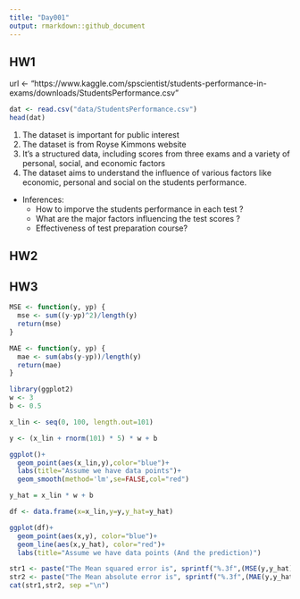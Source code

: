 ```yaml
---
title: "Day001"
output: rmarkdown::github_document
---
```


## HW1 
url <- "https://www.kaggle.com/spscientist/students-performance-in-exams/downloads/StudentsPerformance.csv"
```r
dat <- read.csv("data/StudentsPerformance.csv")
head(dat)
```
1. The dataset is important for public interest
2. The dataset is from Royse Kimmons website
3. It's a structured data, including scores from three exams and a variety of personal, social, and economic factors
4. The dataset aims to understand the influence of various factors like economic, personal and social on the students performance.  
* Inferences:
  + How to imporve the students performance in each test ?
  + What are the major factors influencing the test scores ?
  + Effectiveness of test preparation course?
  
## HW2

## HW3
```r
MSE <- function(y, yp) {
  mse <- sum((y-yp)^2)/length(y)
  return(mse)
}

MAE <- function(y, yp) {
  mae <- sum(abs(y-yp))/length(y)
  return(mae)
}
```

```r
library(ggplot2)
w <- 3
b <- 0.5

x_lin <- seq(0, 100, length.out=101)

y <- (x_lin + rnorm(101) * 5) * w + b

ggplot()+
  geom_point(aes(x_lin,y),color="blue")+
  labs(title="Assume we have data points")+
  geom_smooth(method='lm',se=FALSE,col="red")
```
```r
y_hat = x_lin * w + b

df <- data.frame(x=x_lin,y=y,y_hat=y_hat)

ggplot(df)+
  geom_point(aes(x,y), color="blue")+
  geom_line(aes(x,y_hat), color="red")+
  labs(title="Assume we have data points (And the prediction)")
```

```r
str1 <- paste("The Mean squared error is", sprintf("%.3f",(MSE(y,y_hat))))
str2 <- paste("The Mean absolute error is", sprintf("%.3f",(MAE(y,y_hat))))
cat(str1,str2, sep ="\n")
```